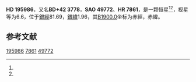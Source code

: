 {{Starbox begin
| name = HD 195986
}}
{{Starbox observe
| epoch = [[J2000.0|J2000.0]]
| constell = {{星座名待查}}<ref name=SIMBAD>{{cite web
 | url=http://simbad.u-strasbg.fr/simbad/sim-id?Ident=HR+7861
 | title=Pulsating variable Star
 | publisher=Centre de Données astronomiques de Strasbourg
 | work=SIMBAD
 | accessdate=2012-07-13
 | archive-date=2016-03-17
 | archive-url=https://web.archive.org/web/20160317120232/http://simbad.u-strasbg.fr/simbad/sim-id?Ident=HR+7861
 | dead-url=no
 }}</ref><ref name=DATA>{{cite web
 | url=http://vizier.u-strasbg.fr/viz-bin/VizieR-5?-out.add=.&-source=5050&-corr=PK=HR&-out.max=9999&HR=7861
 | title=VizieR Detailed Page
 | accessdate=2012-07-13
 | archive-date=2016-03-05
 | archive-url=https://web.archive.org/web/20160305002445/http://vizier.u-strasbg.fr/viz-bin/VizieR-5?-out.add=.&-source=5050&-corr=PK=HR&-out.max=9999&HR=7861
 | dead-url=no
 }}</ref>
| 星官 = 
| ra = {{RA|20|32|52.3}}<ref name=SIMBAD /><ref name=DATA />
| dec = {{DEC|+43|11|30}}<ref name=SIMBAD /><ref name=DATA />
| appmag_v = 6.6<ref name=SIMBAD /><ref name=DATA />
}}
{{Starbox character
| class = B4III<ref name=SIMBAD /><ref name=DATA />
| b-v = -0.11<ref name=SIMBAD /><ref name=DATA />
| u-b = -0.56<ref name=SIMBAD /><ref name=DATA />
| r-i = <ref name=SIMBAD /><ref name=DATA />
| variable = 
}}
{{Starbox astrometry
| radial_v = -0.56
| prop_mo_ra = -17
| parallax = 
| p_error = 
}}
{{Starbox catalog
| names =BD+42 3778，[[SAO星表|SAO]] 49772，[[HD星表|HD]] 195986，[[HR星表|HR]] 7861}}
{{Starbox reference |Simbad=HR+7861}}
{{Starbox end}}

'''HD 195986'''，又名'''BD+42 3778'''，'''SAO 49772'''、'''HR 7861'''，是一颗恒星<ref name=SIMBAD /><ref name=DATA />，视星等为6.6，位于[[銀道座標系|銀經]]81.69，[[銀道座標系|銀緯]]1.96，其[[B1900.0|B1900.0]]坐标为赤經{{RA|20|29|23.4}}，赤緯{{DEC|+42|1.96|1}}。

== 参考文献 ==
{{reflist}}

{{star-stub}}

[[Category:HD和HDE天體|195986]]
[[Category:HR天體|7861]]
[[Category:SAO天體|49772]]